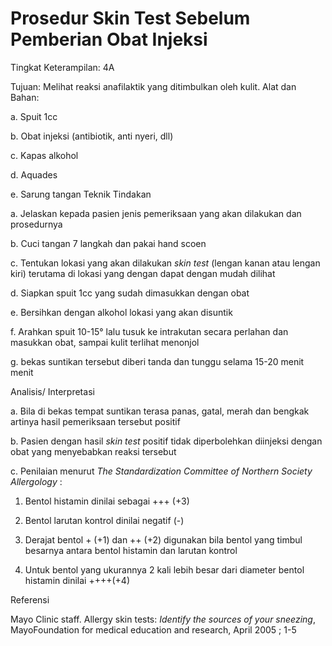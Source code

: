 # Prosedur Skin Test Sebelum Pemberian Obat Injeksi 
Tingkat Keterampilan: 4A

Tujuan: Melihat reaksi anafilaktik yang ditimbulkan oleh kulit. Alat dan Bahan:

a. Spuit 1cc

b. Obat injeksi (antibiotik, anti nyeri, dll)

c. Kapas alkohol

d. Aquades

e. Sarung tangan Teknik Tindakan

a. Jelaskan kepada pasien jenis pemeriksaan yang akan dilakukan dan prosedurnya

b. Cuci tangan 7 langkah dan pakai hand scoen

c. Tentukan lokasi yang akan dilakukan _skin test_ (lengan kanan atau lengan kiri) terutama di lokasi yang dengan dapat dengan mudah dilihat

d. Siapkan spuit 1cc yang sudah dimasukkan dengan obat

e. Bersihkan dengan alkohol lokasi yang akan disuntik

f. Arahkan spuit 10-15° lalu tusuk ke intrakutan secara perlahan dan masukkan obat, sampai kulit terlihat menonjol

g. bekas suntikan tersebut diberi tanda dan tunggu selama 15-20 menit menit

Analisis/ Interpretasi

a. Bila di bekas tempat suntikan terasa panas, gatal, merah dan bengkak artinya hasil pemeriksaan tersebut positif

b. Pasien dengan hasil _skin test_ positif tidak diperbolehkan diinjeksi dengan obat yang menyebabkan reaksi tersebut

c. Penilaian menurut _The Standardization Committee of Northern Society Allergology_ :

1) Bentol histamin dinilai sebagai +++ (+3)

2) Bentol larutan kontrol dinilai negatif (-)

3) Derajat bentol + (+1) dan ++ (+2) digunakan bila bentol yang timbul besarnya antara bentol histamin dan larutan kontrol

4) Untuk bentol yang ukurannya 2 kali lebih besar dari diameter bentol histamin dinilai ++++(+4)

 

Referensi

Mayo Clinic staff. Allergy skin tests: _Identify the sources of your sneezing_, MayoFoundation for medical education and research, April 2005 ; 1-5

